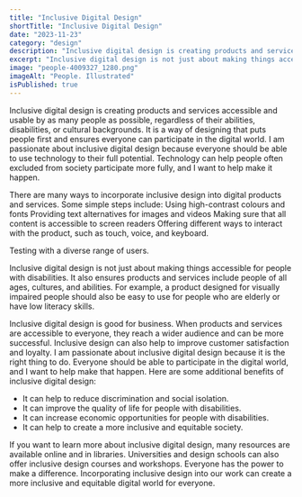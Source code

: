 ```yaml
---
title: "Inclusive Digital Design"
shortTitle: "Inclusive Digital Design"
date: "2023-11-23"
category: "design"
description: "Inclusive digital design is creating products and services accessible and usable by as many people as possible"
excerpt: "Inclusive digital design is not just about making things accessible for people with disabilities. It also ensures products and services include people of all ages, cultures, and abilities."
image: "people-4009327_1280.png"
imageAlt: "People. Illustrated"
isPublished: true
---
```



Inclusive digital design is creating products and services accessible and usable by as many people as possible, regardless of their abilities, disabilities, or cultural backgrounds. It is a way of designing that puts people first and ensures everyone can participate in the digital world.
I am passionate about inclusive digital design because everyone should be able to use technology to their full potential. Technology can help people often excluded from society participate more fully, and I want to help make it happen.

There are many ways to incorporate inclusive design into digital products and services. Some simple steps include:
Using high-contrast colours and fonts
Providing text alternatives for images and videos
Making sure that all content is accessible to screen readers
Offering different ways to interact with the product, such as touch, voice, and keyboard.

Testing with a diverse range of users.

Inclusive digital design is not just about making things accessible for people with disabilities. It also ensures products and services include people of all ages, cultures, and abilities. For example, a product designed for visually impaired people should also be easy to use for people who are elderly or have low literacy skills.

Inclusive digital design is good for business. When products and services are accessible to everyone, they reach a wider audience and can be more successful. Inclusive design can also help to improve customer satisfaction and loyalty.
I am passionate about inclusive digital design because it is the right thing to do. Everyone should be able to participate in the digital world, and I want to help make that happen.
Here are some additional benefits of inclusive digital design:
- It can help to reduce discrimination and social isolation.
- It can improve the quality of life for people with disabilities.
- It can increase economic opportunities for people with disabilities.
- It can help to create a more inclusive and equitable society.

If you want to learn more about inclusive digital design, many resources are available online and in libraries. Universities and design schools can also offer inclusive design courses and workshops.
Everyone has the power to make a difference. Incorporating inclusive design into our work can create a more inclusive and equitable digital world for everyone.

